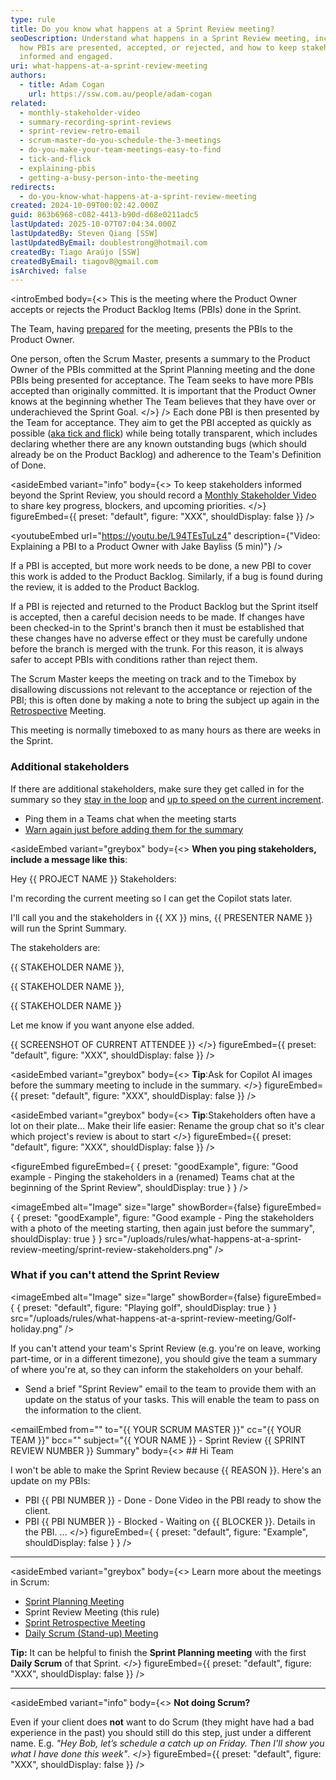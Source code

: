 ```yaml
---
type: rule
title: Do you know what happens at a Sprint Review meeting?
seoDescription: Understand what happens in a Sprint Review meeting, including
  how PBIs are presented, accepted, or rejected, and how to keep stakeholders
  informed and engaged.
uri: what-happens-at-a-sprint-review-meeting
authors:
  - title: Adam Cogan
    url: https://ssw.com.au/people/adam-cogan
related:
  - monthly-stakeholder-video
  - summary-recording-sprint-reviews
  - sprint-review-retro-email
  - scrum-master-do-you-schedule-the-3-meetings
  - do-you-make-your-team-meetings-easy-to-find
  - tick-and-flick
  - explaining-pbis
  - getting-a-busy-person-into-the-meeting
redirects:
  - do-you-know-what-happens-at-a-sprint-review-meeting
created: 2024-10-09T00:02:42.000Z
guid: 863b6968-c082-4413-b90d-d68e0211adc5
lastUpdated: 2025-10-07T07:04:34.000Z
lastUpdatedBy: Steven Qiang [SSW]
lastUpdatedByEmail: doublestrong@hotmail.com
createdBy: Tiago Araújo [SSW]
createdByEmail: tiagov8@gmail.com
isArchived: false
---
```

<introEmbed
  body={<>
This is the meeting where the Product Owner accepts or rejects the Product Backlog Items (PBIs) done in the Sprint.

The Team, having [prepared](/meeting-do-you-know-what-to-prepare-for-each-meeting) for the meeting, presents the PBIs to the Product Owner.

One person, often the Scrum Master, presents a summary to the Product Owner of the PBIs committed at the Sprint Planning meeting and the done PBIs being presented for acceptance. The Team seeks to have more PBIs accepted than originally committed. It is important that the Product Owner knows at the beginning whether The Team believes that they have over or underachieved the Sprint Goal.
  </>}
/>
Each done PBI is then presented by the Team for acceptance. They aim to get the PBI accepted as quickly as possible ([aka tick and flick](/tick-and-flick)) while being totally transparent, which includes declaring whether there are any known outstanding bugs (which should already be on the Product Backlog) and adherence to the Team's Definition of Done.

<asideEmbed
  variant="info"
  body={<>
    To keep stakeholders informed beyond the Sprint Review, you should record a [Monthly Stakeholder Video](/monthly-stakeholder-video) to share key progress, blockers, and upcoming priorities.
  </>}
  figureEmbed={{
    preset: "default",
    figure: "XXX",
    shouldDisplay: false
  }}
/>

<youtubeEmbed url="https://youtu.be/L94TEsTuLz4" description={"Video: Explaining a PBI to a Product Owner with Jake Bayliss (5 min)"} />

If a PBI is accepted, but more work needs to be done, a new PBI to cover this work is added to the Product Backlog. Similarly, if a bug is found during the review, it is added to the Product Backlog.

If a PBI is rejected and returned to the Product Backlog but the Sprint itself is accepted, then a careful decision needs to be made. If changes have been checked-in to the Sprint's branch then it must be established that these changes have no adverse effect or they must be carefully undone before the branch is merged with the trunk. For this reason, it is always safer to accept PBIs with conditions rather than reject them.

The Scrum Master keeps the meeting on track and to the Timebox by disallowing discussions not relevant to the acceptance or rejection of the PBI; this is often done by making a note to bring the subject up again in the [Retrospective](/do-you-know-what-happens-at-a-sprint-retrospective-meeting) Meeting.

This meeting is normally timeboxed to as many hours as there are weeks in the Sprint.

### Additional stakeholders

If there are additional stakeholders, make sure they get called in for the summary so they [stay in the loop](/loop-someone-in) and [up to speed on the current increment](https://www.linkedin.com/posts/scrum-trainer_scrum-agile-activity-6815396232366837760-Mhnb/).

* Ping them in a Teams chat when the meeting starts
* [Warn again just before adding them for the summary](/warn-then-call)

<asideEmbed
  variant="greybox"
  body={<>
    **When you ping stakeholders, include a message like this**:

Hey &#123;&#123; PROJECT NAME &#125;&#125; Stakeholders:

I'm recording the current meeting so I can get the Copilot stats later.

I'll call you and the stakeholders in &#123;&#123; XX &#125;&#125; mins, &#123;&#123; PRESENTER NAME &#125;&#125; will run the Sprint Summary.

The stakeholders are:

&#123;&#123; STAKEHOLDER NAME &#125;&#125;,

&#123;&#123; STAKEHOLDER NAME &#125;&#125;,

&#123;&#123; STAKEHOLDER NAME &#125;&#125;

Let me know if you want anyone else added.

&#123;&#123; SCREENSHOT OF CURRENT ATTENDEE &#125;&#125;
  </>}
  figureEmbed={{
    preset: "default",
    figure: "XXX",
    shouldDisplay: false
  }}
/>

<asideEmbed
  variant="greybox"
  body={<>
    **Tip**:Ask for Copilot AI images before the summary meeting to include in the summary.
  </>}
  figureEmbed={{
    preset: "default",
    figure: "XXX",
    shouldDisplay: false
  }}
/>

<asideEmbed
  variant="greybox"
  body={<>
    **Tip**:Stakeholders often have a lot on their plate... Make their life easier: Rename the group chat so it's clear which project's review is about to start
  </>}
  figureEmbed={{
    preset: "default",
    figure: "XXX",
    shouldDisplay: false
  }}
/>

<figureEmbed figureEmbed={ {
  preset: "goodExample",
  figure: "Good example - Pinging the stakeholders in a (renamed) Teams chat at the beginning of the Sprint Review",
  shouldDisplay: true
} } />


<imageEmbed
  alt="Image"
  size="large"
  showBorder={false}
  figureEmbed={ {
    preset: "goodExample",
    figure: "Good example - Ping the stakeholders with a photo of the meeting starting, then again just before the summary",
    shouldDisplay: true
  } }
  src="/uploads/rules/what-happens-at-a-sprint-review-meeting/sprint-review-stakeholders.png"
/>

### What if you can't attend the Sprint Review


<imageEmbed
  alt="Image"
  size="large"
  showBorder={false}
  figureEmbed={ {
    preset: "default",
    figure: "Playing golf",
    shouldDisplay: true
  } }
  src="/uploads/rules/what-happens-at-a-sprint-review-meeting/Golf-holiday.png"
/>

If you can't attend your team's Sprint Review (e.g. you're on leave, working part-time, or in a different timezone), you should give the team a summary of where you're at, so they can inform the stakeholders on your behalf.

* Send a brief "Sprint Review" email to the team to provide them with an update on the status of your tasks. This will enable the team to pass on the information to the client.

<emailEmbed
  from=""
  to="&#123;&#123; YOUR SCRUM MASTER &#125;&#125;"
  cc="&#123;&#123; YOUR TEAM &#125;&#125;"
  bcc=""
  subject="&#123;&#123; YOUR NAME &#125;&#125; - Sprint Review &#123;&#123; SPRINT REVIEW NUMBER &#125;&#125; Summary"
  body={<>
    ## Hi Team

I won't be able to make the Sprint Review because &#123;&#123; REASON &#125;&#125;. Here's an update on my PBIs:

* PBI &#123;&#123; PBI NUMBER &#125;&#125; - Done - Done Video in the PBI ready to show the client.
* PBI &#123;&#123; PBI NUMBER &#125;&#125; - Blocked - Waiting on &#123;&#123; BLOCKER &#125;&#125;. Details in the PBI.
  ...
  </>}
  figureEmbed={ {
    preset: "default",
    figure: "Example",
    shouldDisplay: false
  } }
/>

- - -

<asideEmbed
  variant="greybox"
  body={<>
    Learn more about the meetings in Scrum:

* [Sprint Planning Meeting](/what-happens-at-a-sprint-planning-meeting)
* Sprint Review Meeting (this rule)
* [Sprint Retrospective Meeting](/what-happens-at-a-sprint-retrospective-meeting "Sprint Retrospective Meeting")
* [Daily Scrum (Stand-up) Meeting](/methodology-daily-scrums "Daily Scrum Meeting")

**Tip:** It can be helpful to finish the **Sprint Planning meeting** with the first **Daily Scrum** of that Sprint.
  </>}
  figureEmbed={{
    preset: "default",
    figure: "XXX",
    shouldDisplay: false
  }}
/>

- - -

<asideEmbed
  variant="info"
  body={<>
    **Not doing Scrum?**

Even if your client does **not** want to do Scrum (they might have had a bad experience in the past) you should still do this step, just under a different name.
E.g. *"Hey Bob, let’s schedule a catch up on Friday. Then I'll show you what I have done this week"*.
  </>}
  figureEmbed={{
    preset: "default",
    figure: "XXX",
    shouldDisplay: false
  }}
/>
